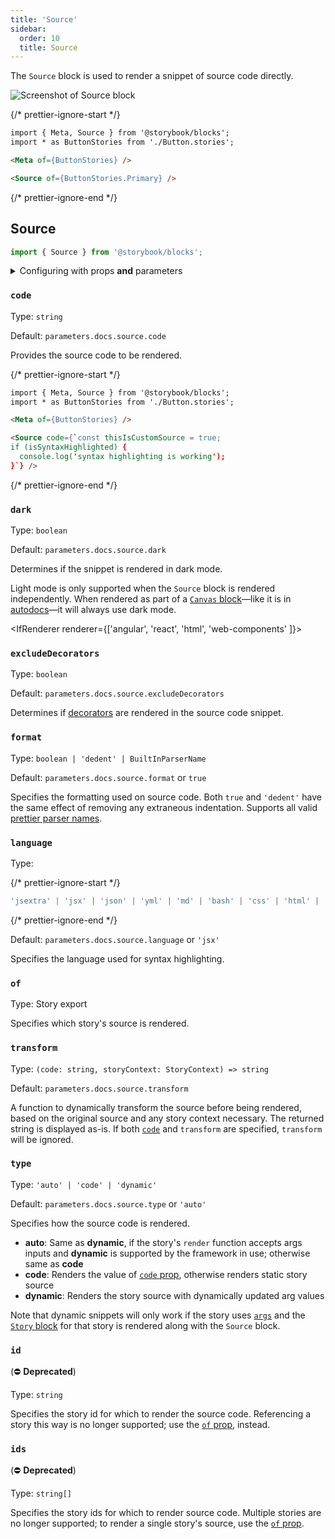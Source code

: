 ```yaml
---
title: 'Source'
sidebar:
  order: 10
  title: Source
---
```


<YouTubeCallout id="uAA1JvLcl-w" title="Avoid Documentation Nightmares with Storybook's Source Doc Block" params="start=136" />

The `Source` block is used to render a snippet of source code directly.

![Screenshot of Source block](../../_assets/api/doc-block-source.png)

{/* prettier-ignore-start */}

```md title="ButtonDocs.mdx"
import { Meta, Source } from '@storybook/blocks';
import * as ButtonStories from './Button.stories';

<Meta of={ButtonStories} />

<Source of={ButtonStories.Primary} />
```

{/* prettier-ignore-end */}

## Source

```js
import { Source } from '@storybook/blocks';
```

<details>
  <summary>Configuring with props <strong>and</strong> parameters</summary>

  ℹ️ Like most blocks, the `Source` block is configured with props in MDX. Many of those props derive their default value from a corresponding [parameter](../../writing-stories/parameters.mdx) in the block's namespace, `parameters.docs.source`.

  The following `language` configurations are equivalent:

  {/* prettier-ignore-start */}

  <CodeSnippets path="api-doc-block-source-parameter.md" />

  {/* prettier-ignore-end */}

  {/* prettier-ignore-start */}

  ```md title="ButtonDocs.mdx"
  <Source of={ButtonStories.Basic} language="tsx" />
  ```

  {/* prettier-ignore-end */}

  The example above applied the parameter at the [story](../../writing-stories/parameters.mdx#story-parameters) level, but it could also be applied at the [component](../../writing-stories/parameters.mdx#component-parameters) (or meta) level or [project](../../writing-stories/parameters.mdx#global-parameters) level.
</details>

### `code`

Type: `string`

Default: `parameters.docs.source.code`

Provides the source code to be rendered.

{/* prettier-ignore-start */}

```md title="ButtonDocs.mdx"
import { Meta, Source } from '@storybook/blocks';
import * as ButtonStories from './Button.stories';

<Meta of={ButtonStories} />

<Source code={`const thisIsCustomSource = true;
if (isSyntaxHighlighted) {
  console.log('syntax highlighting is working');
}`} />
```

{/* prettier-ignore-end */}

### `dark`

Type: `boolean`

Default: `parameters.docs.source.dark`

Determines if the snippet is rendered in dark mode.

<Callout variant="info" icon="💡">

  Light mode is only supported when the `Source` block is rendered independently. When rendered as part of a [`Canvas` block](./doc-block-canvas.mdx)—like it is in [autodocs](../../writing-docs/autodocs.mdx)—it will always use dark mode.

</Callout>

<IfRenderer renderer={['angular', 'react', 'html', 'web-components' ]}>

  ### `excludeDecorators`

  Type: `boolean`

  Default: `parameters.docs.source.excludeDecorators`

  Determines if [decorators](../../writing-stories/decorators.mdx) are rendered in the source code snippet.
  
</IfRenderer>

### `format`

Type: `boolean | 'dedent' | BuiltInParserName`

Default: `parameters.docs.source.format` or `true`

Specifies the formatting used on source code. Both `true` and `'dedent'` have the same effect of removing any extraneous indentation. Supports all valid [prettier parser names](https://prettier.io/docs/en/configuration.html#setting-the-parserdocsenoptionshtmlparser-option).

### `language`

Type:

{/* prettier-ignore-start */}

```ts
'jsextra' | 'jsx' | 'json' | 'yml' | 'md' | 'bash' | 'css' | 'html' | 'tsx' | 'typescript' | 'graphql'
```

{/* prettier-ignore-end */}

Default: `parameters.docs.source.language` or `'jsx'`

Specifies the language used for syntax highlighting.

### `of`

Type: Story export

Specifies which story's source is rendered.

### `transform`

Type: `(code: string, storyContext: StoryContext) => string`

Default: `parameters.docs.source.transform`

A function to dynamically transform the source before being rendered, based on the original source and any story context necessary. The returned string is displayed as-is.
If both [`code`](#code) and `transform` are specified, `transform` will be ignored.

### `type`

Type: `'auto' | 'code' | 'dynamic'`

Default: `parameters.docs.source.type` or `'auto'`

Specifies how the source code is rendered.

* **auto**: Same as **dynamic**, if the story's `render` function accepts args inputs and **dynamic** is supported by the framework in use; otherwise same as **code**
* **code**: Renders the value of [`code` prop](#code), otherwise renders static story source
* **dynamic**: Renders the story source with dynamically updated arg values

<Callout variant="info" icon="💡">

  Note that dynamic snippets will only work if the story uses [`args`](../../writing-stories/args.mdx) and the [`Story` block](./doc-block-story.mdx) for that story is rendered along with the `Source` block.

</Callout>

### `id`

(⛔️ **Deprecated**)

Type: `string`

Specifies the story id for which to render the source code. Referencing a story this way is no longer supported; use the [`of` prop](#of), instead.

### `ids`

(⛔️ **Deprecated**)

Type: `string[]`

Specifies the story ids for which to render source code. Multiple stories are no longer supported; to render a single story's source, use the [`of` prop](#of).
